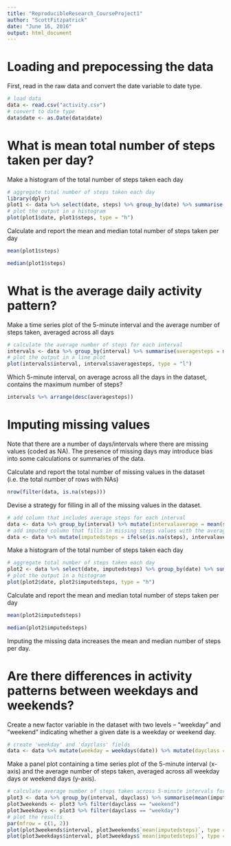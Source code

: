 ```yaml
---
title: "ReproducibleResearch_CourseProject1"
author: "ScottFitzpatrick"
date: "June 16, 2016"
output: html_document
---
```



# Loading and prepocessing the data

First, read in the raw data and convert the date variable to date type.

```r
# load data
data <- read.csv("activity.csv")
# convert to date type
data$date <- as.Date(data$date)
```


# What is mean total number of steps taken per day?

Make a histogram of the total number of steps taken each day

```r
# aggregate total number of steps taken each day
library(dplyr)
plot1 <- data %>% select(date, steps) %>% group_by(date) %>% summarise(steps = sum(steps, na.rm = TRUE))
# plot the output in a histogram
plot(plot1$date, plot1$steps, type = "h")
```

Calculate and report the mean and median total number of steps taken per day

``` r
mean(plot1$steps)
```

``` r
median(plot1$steps)
```


# What is the average daily activity pattern?

Make a time series plot of the 5-minute interval and the average number of steps taken, averaged across all days

``` r
# calculate the average number of steps for each interval
intervals <- data %>% group_by(interval) %>% summarise(averagesteps = mean(steps, na.rm = TRUE))
# plot the output in a line plot
plot(intervals$interval, intervals$averagesteps, type = "l")
```

Which 5-minute interval, on average across all the days in the dataset, contains the maximum number of steps?

``` r
intervals %>% arrange(desc(averagesteps))
```


# Imputing missing values

Note that there are a number of days/intervals where there are missing values (coded as NA). The presence of missing days may introduce bias into some calculations or summaries of the data.

Calculate and report the total number of missing values in the dataset (i.e. the total number of rows with NAs)

``` r
nrow(filter(data, is.na(steps)))
```

Devise a strategy for filling in all of the missing values in the dataset.

``` r
# add column that includes average steps for each interval
data <- data %>% group_by(interval) %>% mutate(intervalaverage = mean(steps, na.rm = TRUE)) %>% ungroup()
# add imputed column that fills in missing steps values with the average for that interval
data <- data %>% mutate(imputedsteps = ifelse(is.na(steps), intervalaverage, steps))
```

Make a histogram of the total number of steps taken each day

```r
# aggregate total number of steps taken each day
plot2 <- data %>% select(date, imputedsteps) %>% group_by(date) %>% summarise(imputedsteps = sum(imputedsteps, na.rm = TRUE))
# plot the output in a histogram
plot(plot2$date, plot2$imputedsteps, type = "h")
```

Calculate and report the mean and median total number of steps taken per day

``` r
mean(plot2$imputedsteps)
```

``` r
median(plot2$imputedsteps)
```

Imputing the missing data increases the mean and median number of steps per day.


# Are there differences in activity patterns between weekdays and weekends?

Create a new factor variable in the dataset with two levels -- "weekday" and "weekend" indicating whether a given date is a weekday or weekend day.

``` r
# create 'weekday' and 'dayclass' fields
data <- data %>% mutate(weekday = weekdays(date)) %>% mutate(dayclass = ifelse((weekday == "Saturday" | weekday == "Sunday"), "weekend", "weekday"))
```

Make a panel plot containing a time series plot of the 5-minute interval (x-axis) and the average number of steps taken, averaged across all weekday days or weekend days (y-axis).

``` r
# calculate average number of steps taken across 5-minute intervals for both weekends and weekdays
plot3 <- data %>% group_by(interval, dayclass) %>% summarise(mean(imputedsteps))
plot3weekends <- plot3 %>% filter(dayclass == "weekend")
plot3weekdays <- plot3 %>% filter(dayclass == "weekday")
# plot the results
par(mfrow = c(1, 2))
plot(plot3weekends$interval, plot3weekends$`mean(imputedsteps)`, type = "l", ylab = "mean(imputedsteps)")
plot(plot3weekdays$interval, plot3weekdays$`mean(imputedsteps)`, type = "l", ylab = "mean(imputedsteps)")
```
